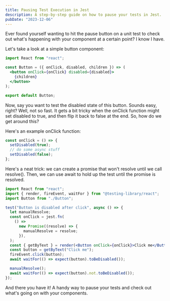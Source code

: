 ```yaml
---
title: Pausing Test Execution in Jest
description: A step-by-step guide on how to pause your tests in Jest.
pubDate: "2023-12-06"
---
```


Ever found yourself wanting to hit the pause button on a unit test to check out what's happening with your component at a certain point? I know I have.

Let's take a look at a simple button component:

```jsx
import React from "react";

const Button = ({ onClick, disabled, children }) => (
  <button onClick={onClick} disabled={disabled}>
    {children}
  </button>
);

export default Button;
```

Now, say you want to test the disabled state of this button. Sounds easy, right? Well, not so fast. It gets a bit tricky when the onClick function might set disabled to true, and then flip it back to false at the end. So, how do we get around this?

Here's an example onClick function:

```jsx
const onClick = () => {
  setDisabled(true);
  // do some async stuff
  setDisabled(false);
};
```

Here's a neat trick: we can create a promise that won't resolve until we call resolve(). Then, we can use await to hold up the test until the promise is resolved.

```jsx
import React from "react";
import { render, fireEvent, waitFor } from "@testing-library/react";
import Button from "./Button";

test("Button is disabled after click", async () => {
  let manualResolve;
  const onClick = jest.fn(
    () =>
      new Promise((resolve) => {
        manualResolve = resolve;
      }),
  );
  const { getByText } = render(<Button onClick={onClick}>Click me</Button>);
  const button = getByText("Click me");
  fireEvent.click(button);
  await waitFor(() => expect(button).toBeDisabled());

  manualResolve();
  await waitFor(() => expect(button).not.toBeDisabled());
});
```

And there you have it! A handy way to pause your tests and check out what's going on with your components.
